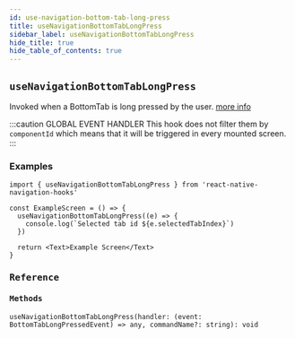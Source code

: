```yaml
---
id: use-navigation-bottom-tab-long-press
title: useNavigationBottomTabLongPress
sidebar_label: useNavigationBottomTabLongPress
hide_title: true
hide_table_of_contents: true
---
```


## `useNavigationBottomTabLongPress`

Invoked when a BottomTab is long pressed by the user. [more info](https://wix.github.io/react-native-navigation/api/events/#registerbottomtablongpressedlistener)

:::caution GLOBAL EVENT HANDLER
This hook does not filter them by `componentId` which means that it will be triggered in every mounted screen.
:::

### Examples

<samp id="use-navigation-bottom-tab-long-press" />

```tsx
import { useNavigationBottomTabLongPress } from 'react-native-navigation-hooks'

const ExampleScreen = () => {
  useNavigationBottomTabLongPress((e) => {
    console.log(`Selected tab id ${e.selectedTabIndex}`)
  })

  return <Text>Example Screen</Text>
}
```

### Reference

#### Methods

`useNavigationBottomTabLongPress(handler: (event: BottomTabLongPressedEvent) => any, commandName?: string): void`
